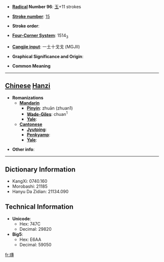 * '''[[Wiktionary:Chinese radical index| Radical]] Number 96''': [[Wiktionary:Chinese radical index 玉|玉]]+11 strokes

* '''[[Wiktionary:Chinese total strokes index|Stroke number]]''': [[Wiktionary:Chinese total strokes index 15|15]]

* '''Stroke order''': 

* '''[[Wiktionary:Chinese four corner index|Four-Corner System]]''': 1514<sub>3</sub>

* '''[[Wiktionary:Chinese Cangjie index|Cangjie input]]''': 一土十戈戈 (MGJII)

* '''Graphical Significance and Origin''': 

* '''Common Meaning'''

----

== [[Chinese]] [[Hanzi]] ==

* '''Romanizations'''
** '''[[Mandarin]]'''
*** '''[[Pinyin]]''': zhuān (zhuan1)
*** '''[[Wade-Giles]]''': chuan<sup>1</sup>
*** '''[[Yale]]''': 
** '''[[Cantonese]]'''
*** '''[[Jyutping]]''':
*** '''[[Penkyamp]]''': 
*** '''[[Yale]]''': 

* '''Other info''': 

----

== Dictionary Information ==

* KangXi: 0740.160
* Morobashi: 21185
* Hanyu Da Zidian: 21134.090

== Technical Information ==

* '''Unicode''':
** Hex: 747C
** Decimal: 29820
* '''Big5''':
** Hex: E6AA
** Decimal: 59050

[[fr:瑼]]